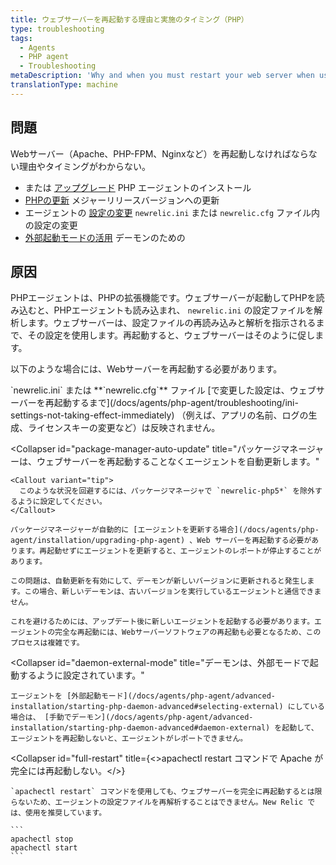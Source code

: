 ```yaml
---
title: ウェブサーバーを再起動する理由と実施のタイミング（PHP）
type: troubleshooting
tags:
  - Agents
  - PHP agent
  - Troubleshooting
metaDescription: 'Why and when you must restart your web server when using the New Relic PHP agent, with links to detailed procedures and troubleshooting steps.'
translationType: machine
---
```


## 問題

Webサーバー（Apache、PHP-FPM、Nginxなど）を再起動しなければならない理由やタイミングがわからない。

* [](/docs/agents/php-agent/installation/php-agent-installation-overview)または [アップグレード](/docs/agents/php-agent/installation/upgrading-php-agent) PHP エージェントのインストール
* [PHPの更新](/docs/agents/php-agent/troubleshooting/agent-stops-working-after-updating-php) メジャーリリースバージョンへの更新
* エージェントの [設定の変更](/docs/agents/php-agent/configuration/php-agent-configuration) `newrelic.ini` または `newrelic.cfg` ファイル内の設定の変更
* [外部起動モードの活用](/docs/agents/php-agent/advanced-installation/starting-php-daemon-advanced#selecting-external) デーモンのための

## 原因

PHPエージェントは、PHPの拡張機能です。ウェブサーバーが起動してPHPを読み込むと、PHPエージェントも読み込まれ、 `newrelic.ini` の設定ファイルを解析します。ウェブサーバーは、設定ファイルの再読み込みと解析を指示されるまで、その設定を使用します。再起動すると、ウェブサーバーはそのように促します。

以下のような場合には、Webサーバーを再起動する必要があります。

<CollapserGroup>
  <Collapser
    id="config"
    title="設定ファイルを変更します。"
  >
    `newrelic.ini` または **`newrelic.cfg`** ファイル [で変更した設定は、ウェブサーバーを再起動するまで](/docs/agents/php-agent/troubleshooting/ini-settings-not-taking-effect-immediately) （例えば、アプリの名前、ログの生成、ライセンスキーの変更など）は反映されません。
  </Collapser>

  <Collapser
    id="package-manager-auto-update"
    title="パッケージマネージャーは、ウェブサーバーを再起動することなくエージェントを自動更新します。"
  >
    <Callout variant="tip">
      このような状況を回避するには、パッケージマネージャで `newrelic-php5*` を除外するように設定してください。
    </Callout>

    パッケージマネージャーが自動的に [エージェントを更新する場合](/docs/agents/php-agent/installation/upgrading-php-agent) 、Web サーバーを再起動する必要があります。再起動せずにエージェントを更新すると、エージェントのレポートが停止することがあります。

    この問題は、自動更新を有効にして、デーモンが新しいバージョンに更新されると発生します。この場合、新しいデーモンは、古いバージョンを実行しているエージェントと通信できません。

    これを避けるためには、アップデート後に新しいエージェントを起動する必要があります。エージェントの完全な再起動には、Webサーバーソフトウェアの再起動も必要となるため、このプロセスは複雑です。
  </Collapser>

  <Collapser
    id="daemon-external-mode"
    title="デーモンは、外部モードで起動するように設定されています。"
  >
    エージェントを [外部起動モード](/docs/agents/php-agent/advanced-installation/starting-php-daemon-advanced#selecting-external) にしている場合は、 [手動でデーモン](/docs/agents/php-agent/advanced-installation/starting-php-daemon-advanced#daemon-external) を起動して、エージェントを再起動しないと、エージェントがレポートできません。
  </Collapser>

  <Collapser
    id="full-restart"
    title={<><InlineCode>apachectl restart</InlineCode> コマンドで Apache が完全には再起動しない。</>}
  >
    `apachectl restart` コマンドを使用しても、ウェブサーバーを完全に再起動するとは限らないため、エージェントの設定ファイルを再解析することはできません。New Relic では、使用を推奨しています。

    ```
    apachectl stop
    apachectl start
    ```
  </Collapser>
</CollapserGroup>